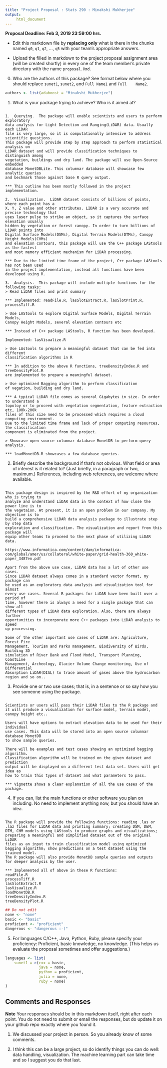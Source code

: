 ```yaml
---
title: "Project Proposal : Stats 290 : Minakshi Mukherjee"
output:
     html_document
---
```


__Proposal Deadline: Feb 3, 2019 23:59:00 hrs.__

- Edit this markdown file by __replacing only__ what is there in the
chunks named `q0`, `q1`, `q2`, ..., `q5` with your team's appropriate
answers.

- Upload the filled in markdown to the project proposal assignment
area (will be created shortly) in every one of the team member's
private directory with the name `proposal.Rmd`.

0. Who are the authors of this package? See format below where you
   should replace `sunet1`, `sunet2`, and `Full Name1` and `Full
   Name2`.

```r
authors <- list(adaboost = "Minakshi Mukherjee")
```

1. What is your package trying to achieve?  Who is it aimed at?

```q1

1.  Querying.  The package will enable scientists and users to perform exploratory 
data analysis for Light Detection and Ranging(LiDAR) data. Usually each LiDAR 
file is very large, so it is computationally intensive to address scientific questions. 
This package will provide step by step approach to perform statistical analysis on 
LiDAR dataset and will provide classification techniques to distinguish among 
vegetation, buildings and dry land. The package will use Open-Source embedded 
database MonetDBLite. This columnar database will showcase few analytic queries 
and bechmark those against base R query output.

*** This outline has been mostly followed in the project implementation.

2.  Visualization.  LiDAR dataset consists of billions of points, where each point has a 
X, Y, Z value and other attributes. LIDAR is a very accurate and precise technology that 
uses laser pulse to strike an object, so it captures the surface elevation usually 
hidden by vegetation or forest canopy. In order to turn billions of LiDAR points into 
Digital Surface Models(DSMs), Digital Terrain Models(DTMs), Canopy Height Models(CHMs) 
and elevation contours, this package will use the C++ package LAStools as the fastest 
and most memory efficient mechanism for LiDAR processing. 

*** Due to the limited time frame of the project, C++ package LAStools has not been used
in the project implementation, instead all functions have been developed using R.

3.  Analysis.  This package will include multiple functions for the following tasks:
> Read LiDAR files and print summary

*** Implemented: readFile.R, lasSlotExtract.R, lasSlotPrint.R, processTiff.R

> Use LAStools to explore Digital Surface Models, Digital Terrain Models, 
Canopy Height Models, several elevation contours etc

*** Instead of C++ package LAStools, R function has been developed.

Implemented: lasVisualize.R

> Use LAstools to prepare a meaningful dataset that can be fed into different
classification algorithms in R

*** In addition to the above R functions, treeDensityIndex.R and treeDensityPlot.R 
are implemented to prepare a meaningful dataset.

> Use optimized Bagging algorithm to perform classification 
of vegation, building and dry land.

*** A typical LiDAR file comes as several Gigabytes in size. In order to understand a 
topoloy or to proceed with vegetation segmentation, feature extraction etc, 100k-200k 
files of this size need to be processed which requires a cloud computing environment.
Due to the limited time frame and lack of proper computing resources, the classification 
component is eliminated from the project.

> Showcase open source columnar database MonetDB to perform query analysis. 

*** loadMonetDB.R showcases a few database queries.
```

2. Briefly describe the background if that's not obvious.  What field
   or area of interest is it related to?  (Just briefly, in a paragraph
   or two, maximum.) References, including web references, are welcome
   where available.

```q2

This package design is inspired by the R&D effort of my organization who is trying to 
analyze and understand LiDAR data in the context of how close the power line is to 
the vegetaion. At present, it is an open problem in our company. My objective is to 
build a comprehensive LiDAR data analysis package to illustrate step by step data 
exploration and classification. The visualization and report from this package will 
equip other teams to proceed to the next phase of utilizing LiDAR data.

https://www.informatica.com/content/dam/informatica-com/global/amer/us/collateral/white-paper/grid-health-360_white-paper_3487en.pdf

Apart from the above use case, LiDAR data has a lot of other use cases. 
Since LiDAR dataset always comes in a standard vector format, my package can 
be used as an exploratory data analysis and visualization tool for almost 
every use cases. Several R packages for LiDAR have been built over a period of 
time, however there is always a need for a single package that can show all 
different types of LiDAR data exploration. Also, there are always further 
opportunities to incorporate more C++ packages into LiDAR analysis to speed 
up processing.

Some of the other important use cases of LiDAR are: Agriculture, Forest Fire 
Management, Tourism and Parks management, Biodiversity of Birds, Building 3D 
simulation of River Bank and Flood Model, Transport Planning, CoastLine 
Management, Archeology, Glacier Volume Change monitoring, Use of Differential 
Absorption LiDAR(DIAL) to trace amount of gases above the hydrocarbon 
region and so on..
```

3. Provide one or two use cases; that is, in a sentence or so say how
   you see someone using the package.

```q3

Scientists or users will pass their LiDAR files to the R package and 
it will produce a visualization for surface model, terrain model, 
canopy height etc..

Users will have options to extract elevation data to be used for their individual 
use cases. This data will be stored into an open source columnar database MonetDB
to show sample queries.

There will be examples and test cases showing an optimized bagging algorithm.
Classification algorithm will be trained on the given dataset and prediction 
output will be displayed on a different test data set. Users will get idea as 
how to train this types of dataset and what parameters to pass. 

*** Vignette shows a clear explanation of all the use cases of the package.
```

4. If you can, list the main functions or other software you plan on
   including.  No need to implement anything now, but you should have
   an idea.

```q4

The R package will provide the following functions: reading .las or 
.laz files for LiDAR data and printing summary; creating DSM, DEM, 
DTM, CHM models using LAStools to produce graphs and visualizations;
preparing a meaningful and simplified dataset out of the original LiDAR 
files as an input to train classification model using optimized 
bagging algorithm; show predictions on a test dataset using the 
trained model.
The R package will also provide MonetDB sample queries and outputs 
for deeper analysis by the user.

*** Implemented all of above in these R functions:
readFile.R
processTiff.R
lasSlotExtract.R
lasVisualize.R
loadMonetDB.R
treeDensityIndex.R
treeDensityPlot.R
```

```r
## Do not edit
none <- "none"
basic <- "basic"
proficient <- "proficient"
dangerous <- "dangerous :-)"
```

5. For languages C/C++, Java, Python, Ruby, please specify your
   proficiency: Proficient, basic knowledge, no knowledge.  (This
   helps us evaluate the proposal sometimes and offer suggestions.)

```r
languages <- list(
    sunet1 = c(cxx = basic,
               java = none,
               python = proficient,
               julia = none, 
               ruby = none)
)
```

## Comments and Responses

__Note__ Your responses should be in this markdown itself, right after
each point. You do not need to submit or email the responses, but do
update it on your github repo exactly where you found it.

1. We discussed your project in person. So you already know of some
   comments.

2. I think this can be a large project, so do identify things you can
   do well: data handling, visualization.  The machine learning part
   can take time and so I suggest you do that last.














